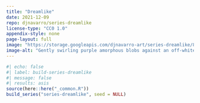 ```yaml
---
title: "Dreamlike"
date: 2021-12-09
repo: djnavarro/series-dreamlike
license-type: "CC0 1.0"
appendix-style: none
page-layout: full
image: "https://storage.googleapis.com/djnavarro-art/series-dreamlike/800/pollen_09_1272.jpg"
image-alt: "Gently swirling purple amorphous blobs against an off-white background"
---
```

   
::: {.grid}
  
```r
#| echo: false
#| label: build-series-dreamlike
#| message: false
#| results: asis
source(here::here("_common.R"))
build_series("series-dreamlike", seed = NULL)
```
   
:::
   

